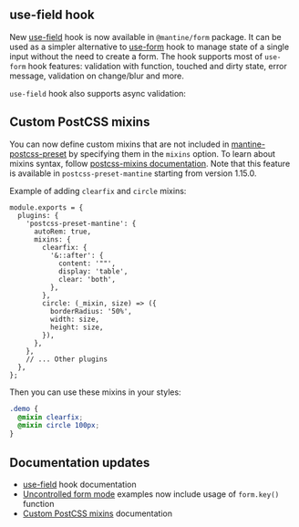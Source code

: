 

## use-field hook

New [use-field](/form/use-field) hook is now available in `@mantine/form` package.
It can be used as a simpler alternative to [use-form](/form/use-form) hook to manage state of a single input without the need to create a form.
The hook supports most of `use-form` hook features: validation with function, touched and
dirty state, error message, validation on change/blur and more.

<Demo data={FieldDemos.validateOnChange} />

`use-field` hook also supports async validation:

<Demo data={FieldDemos.asyncValidation} />

## Custom PostCSS mixins

You can now define custom mixins that are not included in [mantine-postcss-preset](/styles/postcss-preset) by specifying them
in the `mixins` option. To learn about mixins syntax, follow [postcss-mixins documentation](https://github.com/postcss/postcss-mixins#readme).
Note that this feature is available in `postcss-preset-mantine` starting from version 1.15.0.

Example of adding `clearfix` and `circle` mixins:

```tsx
module.exports = {
  plugins: {
    'postcss-preset-mantine': {
      autoRem: true,
      mixins: {
        clearfix: {
          '&::after': {
            content: '""',
            display: 'table',
            clear: 'both',
          },
        },
        circle: (_mixin, size) => ({
          borderRadius: '50%',
          width: size,
          height: size,
        }),
      },
    },
    // ... Other plugins
  },
};
```

Then you can use these mixins in your styles:

```scss
.demo {
  @mixin clearfix;
  @mixin circle 100px;
}
```

## Documentation updates

- [use-field](/form/use-field) hook documentation
- [Uncontrolled form mode](/form/uncontrolled) examples now include usage of `form.key()` function
- [Custom PostCSS mixins](/styles/postcss-preset/#custom-mixins) documentation
